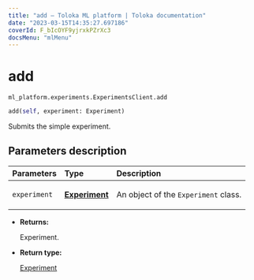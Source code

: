 ```yaml
---
title: "add — Toloka ML platform | Toloka documentation"
date: "2023-03-15T14:35:27.697186"
coverId: F_bIcOYF9yjrxkPZrXc3
docsMenu: "mlMenu"
---
```


# add

`ml_platform.experiments.ExperimentsClient.add`

```python
add(self, experiment: Experiment)
```

Submits the simple experiment.

## Parameters description

| Parameters | Type | Description |
| :----------| :----| :-----------|
`experiment`|**[Experiment](/docs/toloka-ml/reference/ml_platform.experiments.Experiment)**|<p>An object of the `Experiment` class.</p>

* **Returns:**

  Experiment.

* **Return type:**

  [Experiment](/docs/toloka-ml/reference/ml_platform.experiments.Experiment)